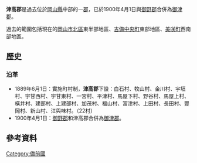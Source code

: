 {{日本郡 (廢除)
| 郡 = 津高郡
| 日文原名 = 津高郡
| 平假名 = つだかぐん
| 羅馬字拼音 = Tsudaka-gun
| 地圖 = 
| 廢除時間 = 1900年4月1日
| 廢除理由 = 合併
| 廢除時處置 = [[御野郡|御野郡]]、'''津高郡''' → [[御津郡|御津郡]]
| 現在郡 = 岡山市
| 都道府縣 = 岡山縣
| 編號 = 
| 町 = 
| 村 = 22
| 經度 = 
| 緯度 = 
| 註記 = 
|}}
'''津高郡'''是過去位於[[岡山縣|岡山縣]]中部的一[[郡|郡]]，已於1900年4月1日與[[御野郡|御野郡]]合併為[[御津郡|御津郡]]。

過去的範圍包括現在的[[岡山市|岡山市]][[北區_(岡山市)|北區]]東半部地區、[[吉備中央町|吉備中央町]]東部地區、[[美咲町|美咲町]]西南部地區。

==歷史==
===沿革===
* 1889年6月1日：實施町村制，'''津高郡'''下設：白石村、牧山村、金川村、宇垣村、宇甘西村、宇甘東村、一宮村、平津村、馬屋下村、野谷村、馬屋上村、橫井村、建部村、上建部村、加茂村、福山村、富津村、上田村、長田村、豐岡村、新山村、江與味村。（22村）
* 1900年4月1日：[[御野郡|御野郡]]和津高郡合併為[[御津郡|御津郡]]。

==參考資料==
{{reflist}}

{{吉備四國的郡}}

[[Category:備前國|Category:備前國]]